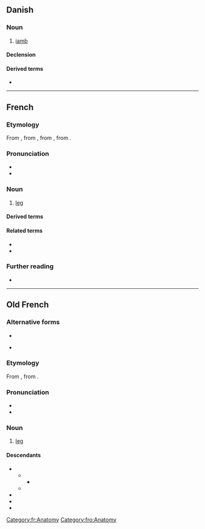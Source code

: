 ==Danish==

===Noun===
{{da-noun}}

# {{lb|da|poetry}} [[iamb]]

====Declension====
{{da-decl|n|r}}

====Derived terms====
* {{l|da|jambisk}}

----

==French==

===Etymology===
From {{inh|fr|fro|jambe}}, from {{inh|fr|LL.|gamba}}, from {{der|fr|grc|κάμπη}}, from {{der|fr|ine-pro|*kamp-||to bend; crooked}}.

===Pronunciation===
* {{fr-IPA}}
* {{audio|fr|Fr-jambe.ogg|audio}}

===Noun===
{{fr-noun|f}}

# [[leg]]
#: {{uxi|fr|Il marche sur ses deux '''jambes'''.|t=He walks with his two legs.}}
#: {{uxi|fr|[[par-dessus la jambe]]|off-handedly}}

====Derived terms====
{{col3|fr|
|à toutes jambes
|avoir des fourmis dans les jambes
|avoir les jambes en coton
|avoir une tête et des jambes
|enjamber
|faire une belle jambe
|jambage
|jambe de bois
|jambière
|jambon
|par-dessous la jambe
|par-dessus la jambe
|partie de jambes en l'air
|prendre ses jambes à son cou
|s'étirer les jambes
|tenir la jambe
}}

====Related terms====
* {{l|fr|gambader}}
* {{l|fr|ingambe}}

===Further reading===
* {{R:TLFi}}

[[Category:fr:Anatomy]]

----

==Old French==

===Alternative forms===
* {{alter|fro|gambe}}
* {{qualifier|Picardy}} {{alter|fro|ganbe}}

===Etymology===
From {{der|fro|LL.|gamba}}, from {{der|fro|grc|κάμπη}}.

===Pronunciation===
* {{IPA|fro|/ˈdʒam.bə/}}
* {{homophones|fro|gambe|ganbe}}

===Noun===
{{fro-noun|f}}

# [[leg]]

====Descendants====
* {{desc|frm|jambe}}
** {{desc|enm|jambe|bor=1}}
*** {{desc|en|jamb}}
** {{desc|fr|jambe}}
* {{desc|nrf|gambe}}
* {{desc|pcd|gambe}}
* {{desc|wa|djambe}}

[[Category:fro:Anatomy]]